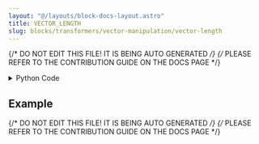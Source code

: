 ```yaml
---
layout: "@/layouts/block-docs-layout.astro"
title: VECTOR_LENGTH
slug: blocks/transformers/vector-manipulation/vector-length
---
```


{/* DO NOT EDIT THIS FILE! IT IS BEING AUTO GENERATED */}
{/* PLEASE REFER TO THE CONTRIBUTION GUIDE ON THE DOCS PAGE */}


<PythonDocsDisplay docstring={docstring} />

<details>
<summary>Python Code</summary>

```python
import numpy as np
from flojoy import flojoy, Vector, Scalar


@flojoy
def VECTOR_LENGTH(default: Vector) -> Scalar:
    """The VECTOR_LENGTH node returns the length of the input.

    Inputs
    ------
    v : vector
        The input vector to find the length of.

    Returns
    -------
    Scalar
        The length of the input vector.
    """

    return Scalar(c=len(default.v))

```

[Find this Flojoy Block on GitHub](https://github.com/flojoy-ai/blocks/blob/main/blocks/TRANSFORMERS/VECTOR_MANIPULATION/VECTOR_LENGTH/VECTOR_LENGTH.py)

</details>

## Example


<GetHelpWidget />


<AppDisplay app={app} blockName="VECTOR_LENGTH" client:visible />


<Example />

{/* DO NOT EDIT THIS FILE! IT IS BEING AUTO GENERATED */}
{/* PLEASE REFER TO THE CONTRIBUTION GUIDE ON THE DOCS PAGE */}
